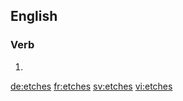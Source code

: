 ==English==

===Verb===
{{head|en|verb form}}

# {{en-third-person singular of|etch}}

[[de:etches]]
[[fr:etches]]
[[sv:etches]]
[[vi:etches]]